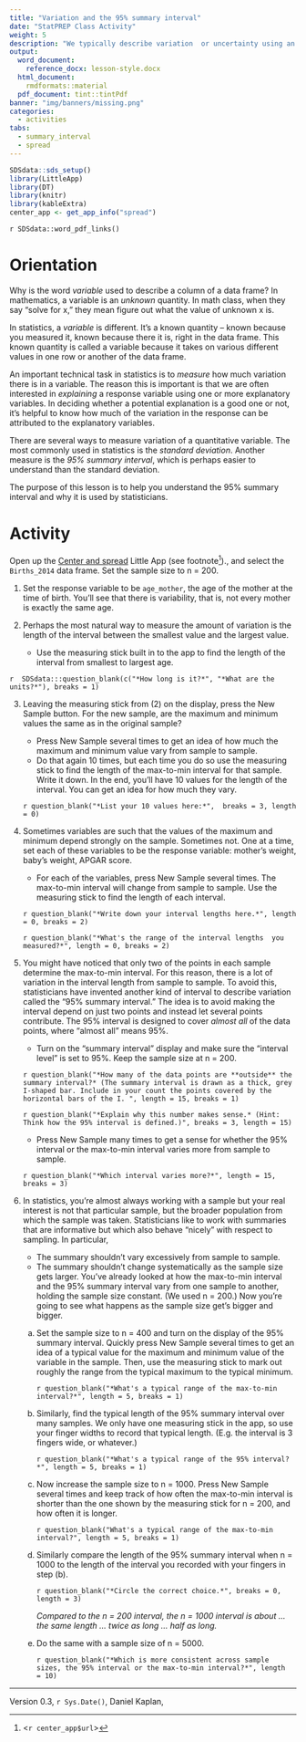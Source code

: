 ```yaml
---
title: "Variation and the 95% summary interval"
date: "StatPREP Class Activity"
weight: 5
description: "We typically describe variation  or uncertainty using an *interval*. The 95% summary interval is a way to describe the spread of a variable."
output:
  word_document:
    reference_docx: lesson-style.docx
  html_document:
    rmdformats::material
  pdf_document: tint::tintPdf 
banner: "img/banners/missing.png"
categories: 
  - activities
tabs:
  - summary_interval
  - spread
---
```





```r
SDSdata::sds_setup()
library(LittleApp)
library(DT)
library(knitr)
library(kableExtra)
center_app <- get_app_info("spread")
```

`r SDSdata::word_pdf_links()`

# Orientation

Why is the word *variable* used to describe a column of a data frame? In mathematics, a variable is an *unknown* quantity. In math class, when they say "solve for x," they mean figure out what the value of unknown x is. 

In statistics, a *variable* is different. It's a known quantity -- known because you measured it, known because there it is, right in the data frame. This known quantity is called a variable because it takes on various different values in one row or another of the data frame.

An important technical task in statistics is to *measure* how much variation there is in a variable. The reason this is important is that we are often interested in *explaining* a response variable using one or more explanatory variables. In deciding whether a potential explanation is a good one or not, it's helpful to know how much of the variation in the response can be attributed to the explanatory variables.

There are several ways to measure variation of a quantitative variable. The most commonly used in statistics is the *standard deviation*. Another measure is the *95% summary interval*, which is perhaps easier to understand than the standard deviation. 

The purpose of this lesson is to help you understand the 95% summary interval and why it is used by statisticians.
 
# Activity

Open up the [Center and spread](`r center_app$url`) Little App (see footnote^[<`r center_app$url`>])., and select the `Births_2014` data frame. Set the sample size to n = 200.

1. Set the response variable to be `age_mother`, the age of the mother at the time of birth. You'll see that there is variability, that is, not every mother is exactly the same age.

2. Perhaps the most natural way to measure the amount of variation is the length of the interval between the smallest value and the largest value. 

    * Use the measuring stick built in to the app to find the length of the interval from smallest to largest age. 
    
`r  SDSdata:::question_blank(c("*How long is it?*", "*What are the units?*"), breaks = 1)`


    
3. Leaving the measuring stick from (2) on the display, press the New Sample button. For the new sample, are the maximum and minimum values the same as in the original sample? 

    * Press New Sample several times to get an idea of how much the maximum and minimum value vary from sample to sample.
    * Do that again 10 times, but each time you do so use the measuring stick to find the length of the max-to-min interval for that sample. Write it down. In the end, you'll have 10 values for the length of the interval. You can get an idea for how much they vary.
    
    `r question_blank("*List your 10 values here:*",  breaks = 3, length = 0)`
    
4. Sometimes variables are such that the values of the maximum and minimum depend strongly on the sample. Sometimes not. One at a time, set each of these variables to be the response variable: mother's weight, baby's weight, APGAR score.

    * For each of the variables, press New Sample several times. The max-to-min interval will change from sample to sample. Use the measuring stick to find the length of each interval. 
    
    `r question_blank("*Write down your interval lengths here.*", length = 0, breaks = 2)`
    
    `r question_blank("*What's the range of the interval lengths  you measured?*", length = 0, breaks = 2)`
    
5. You might have noticed that only two of the points in each sample determine the max-to-min interval. For this reason, there is a lot of variation in the interval length from sample to sample. To avoid this, statisticians have invented another kind of interval to describe variation called the "95% summary interval." The idea is to avoid making the interval depend on just two points and instead let several points contribute. The 95% interval is designed to cover *almost all* of the data points, where "almost all" means 95%.

    * Turn on the "summary interval" display and make sure the "interval level" is set to 95%. Keep the sample size  at n = 200. 
    
    `r question_blank("*How many of the data points are **outside** the summary interval?* (The summary interval is drawn as a thick, grey I-shaped bar. Include in your count the points covered by the horizontal bars of the I. ", length = 15, breaks = 1)`
    
    `r question_blank("*Explain why this number makes sense.* (Hint: Think how the 95% interval is defined.)", breaks = 3, length = 15)` 
    
    * Press New Sample many times to get a sense for whether the 95% interval or the max-to-min interval varies more from sample to sample.
    
    `r question_blank("*Which interval varies more?*", length = 15, breaks = 3)`

6. In statistics, you're almost always working with a sample but your real interest is not that particular sample, but the broader population from which the sample was taken. Statisticians like to work with summaries that are informative but which also behave "nicely" with respect to sampling. In particular,
    * The summary shouldn't vary excessively from sample to sample.
    * The summary shouldn't change systematically as the sample size gets larger.
You've already looked at how the max-to-min interval and the 95% summary interval  vary from one sample to another, holding the sample size constant. (We used n = 200.) Now you're going to see what happens as the sample size get's bigger and bigger.

    a. Set the sample size to n = 400 and turn on the display of the 95% summary interval. Quickly press New Sample several times to get an idea of a typical value for the maximum and minimum value of the variable in the sample. Then, use the measuring stick to mark out roughly the range from the typical maximum to the typical minimum.
    
        `r question_blank("*What's a typical range of the max-to-min interval?*", length = 5, breaks = 1)`
    
    b. Similarly, find the typical length of the 95% summary interval over many samples. We only have one measuring stick in the app, so use your finger widths to record  that typical length. (E.g. the interval is 3 fingers wide, or whatever.)
    
        `r question_blank("*What's a typical range of the 95% interval?*", length = 5, breaks = 1)`
        
    c. Now increase the sample size to n = 1000. Press New Sample several times and keep track of how often the max-to-min interval is shorter than the one shown by the measuring stick for n = 200, and how often it is longer.
    
        `r question_blank("What's a typical range of the max-to-min interval?", length = 5, breaks = 1)`
        
    d. Similarly compare the length of the 95% summary interval when n = 1000  to the length of the interval you recorded with your fingers in step (b). 
    
        `r question_blank("*Circle the correct choice.*", breaks = 0, length = 3)`
        
        *Compared to the n = 200 interval, the n = 1000 interval is about ... the same length ... twice as long ... half as long.*
    
    
    e. Do the same with a sample size of n = 5000. 
    
        `r question_blank("*Which is more consistent across sample sizes, the 95% interval or the max-to-min interval?*", length  = 10)`




----------------------

Version 0.3, `r Sys.Date()`, Daniel Kaplan, 
